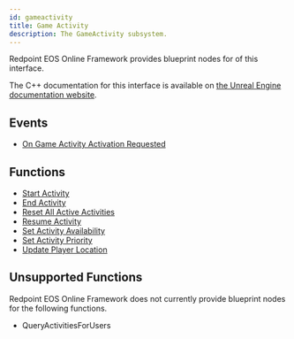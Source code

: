 ```yaml
---
id: gameactivity
title: Game Activity
description: The GameActivity subsystem.
---
```



Redpoint EOS Online Framework provides blueprint nodes for <CoverageBadge coverage={89} /> of this interface.

The C++ documentation for this interface is available on [the Unreal Engine documentation website](https://dev.epicgames.com/documentation/en-us/unreal-engine/API/Plugins/OnlineSubsystem/Interfaces/IOnlineGameActivity/).

## Events

- [On Game Activity Activation Requested](./event/ongameactivityactivationrequested.mdx)

## Functions

- [Start Activity](./function/startactivity.mdx)
- [End Activity](./function/endactivity.mdx)
- [Reset All Active Activities](./function/resetallactiveactivities.mdx)
- [Resume Activity](./function/resumeactivity.mdx)
- [Set Activity Availability](./function/setactivityavailability.mdx)
- [Set Activity Priority](./function/setactivitypriority.mdx)
- [Update Player Location](./function/updateplayerlocation.mdx)

## Unsupported Functions

Redpoint EOS Online Framework does not currently provide blueprint nodes for the following functions.

- QueryActivitiesForUsers
